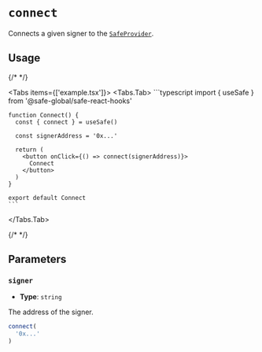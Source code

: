 
# `connect`

Connects a given signer to the [`SafeProvider`](../safeprovider.mdx).

## Usage

{/* <!-- vale off --> */}

<Tabs items={['example.tsx']}>
  <Tabs.Tab>
    ```typescript
    import { useSafe } from '@safe-global/safe-react-hooks'

    function Connect() {
      const { connect } = useSafe()

      const signerAddress = '0x...'

      return (
        <button onClick={() => connect(signerAddress)}>
          Connect
        </button>
      )
    }

    export default Connect
    ```
  </Tabs.Tab>
</Tabs>

{/* <!-- vale on --> */}

## Parameters

### `signer`

- **Type**: `string`

The address of the signer.

```typescript focus=2
connect(
  '0x...'
)
```
